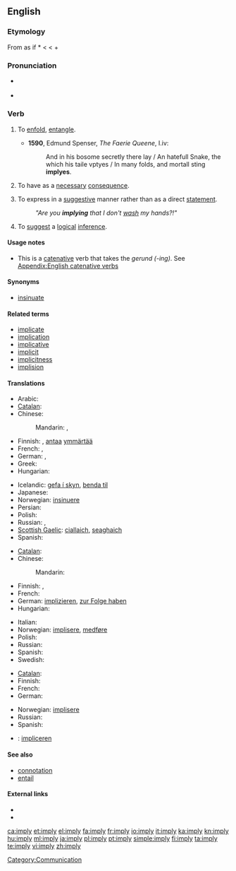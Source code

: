 ==English==

===Etymology===
From {{etyl|fro}} as if *{{term||emplier}} < {{etyl|la}} {{term|implicare||to infold, involve}} < {{term|in||in}} + {{term|plicare||to fold}}

===Pronunciation===
*{{a|UK}} {{IPA|/ɪmˈplʌɪ/}}
* {{audio|en-us-imply.ogg|Audio (US)}}
*: {{rhymes|aɪ}}

===Verb===
{{en-verb|impl|i|ed}}

# {{obsolete}} To [[enfold]], [[entangle]].
#*'''1590''', Edmund Spenser, ''The Faerie Queene'', I.iv:
#*:And in his bosome secretly there lay / An hatefull Snake, the which his taile vptyes / In many folds, and mortall sting '''implyes'''.
# {{transitive}} To have as a [[necessary]] [[consequence]].
# {{transitive}} To express in a [[suggestive]] manner rather than as a direct [[statement]].
#: ''"Are you '''implying''' that I don't [[wash]] my hands?!"''
# {{transitive}} To [[suggest]] a [[logical]] [[inference]].

====Usage notes====
* This is a [[catenative]] verb that takes the ''gerund (-ing)''. See [[Appendix:English catenative verbs]]

====Synonyms====
* [[insinuate]]

====Related terms====
* [[implicate]]
* [[implication]]
* [[implicative]]
* [[implicit]]
* [[implicitness]]
* [[implision]]

====Translations====
{{trans-top|express suggestively}}
* Arabic: {{t|ar|انطوى|tr=inTawa}}
* [[Catalan]]: {{t+|ca|insinuar}}
* Chinese:
*: Mandarin: {{t|zh|暗示|tr=ànshì|sc=Hani}},  {{t|zh|暗指|tr=ànzhǐ|sc=Hani}}
* Finnish: {{t|fi|vihjata}}, [[antaa]] [[ymmärtää]]
* French: {{t+|fr|insinuer}}, {{t+|fr|sous-entendre}}
* German: {{t+|de|bedeuten}}, {{t+|de|implizieren}}
* Greek: {{t+|el|υπονοώ|tr=yponoo}}
* Hungarian: {{t|hu|sugall}}
{{trans-mid}}
* Icelandic: [[gefa í skyn]], [[benda til]]
* Japanese: {{t+|ja|ほのめかす|tr=honomekasu}}
* Norwegian: [[insinuere]]
* Persian: {{t|fa|به طور ضمنی اشاره کردن|xs=Persian}}
* Polish: {{t|pl|sugerować}}
* Russian: {{t|ru|намекать|tr=namekát'}} {{impf}}, {{t|ru|намекнуть|tr=nameknút'}} {{pf}}
* [[Scottish Gaelic]]: [[ciallaich]], [[seaghaich]]
* Spanish: {{t-|es|insinuar}}
{{trans-bottom}}

{{trans-top|have as a consequence}}
* [[Catalan]]: {{t+|ca|implicar}}
* Chinese:
*: Mandarin: {{t|zh|意味着|tr=yìwèizhe|sc=Hani}}
* Finnish: {{t+|fi|merkitä}}, {{t+|fi|edellyttää}}
* French: {{t+|fr|impliquer}}
* German: [[implizieren]], [[zur Folge haben]]
* Hungarian: {{t|hu|maga után von}}
{{trans-mid}}
* Italian: {{t+|it|implicare}}
* Norwegian: [[implisere]], [[medføre]]
* Polish: {{t|pl|pociągać (za sobą)}}
* Russian: {{t|ru|предполагать|tr=predpolagát'}} {{impf}}
* Spanish: {{t-|es|implicar}}
* Swedish: {{t+|sv|implicera}}
{{trans-bottom}}

{{trans-top|suggest a logical inference}}
* [[Catalan]]: {{t+|ca|implicar}}
* Finnish: {{t-|fi|implikoida}}
* French: {{t+|fr|impliquer}}
* German: {{t+|de|implizieren}}
{{trans-mid}}
* Norwegian: [[implisere]]
* Russian: {{t|ru|подразумевать|tr=podrazumevát'}} {{impf}}
* Spanish: {{t-|es|implicar}}
{{trans-bottom}}

{{checktrans-top}}
* {{ttbc|Dutch}}: [[impliceren]]
{{checktrans-mid}}
{{checktrans-bottom}}

====See also====
* [[connotation]]
* [[entail]]

====External links====
* {{R:Webster 1913}}
* {{R:Century 1911}}

[[Category:Communication]]

[[ca:imply]]
[[et:imply]]
[[el:imply]]
[[fa:imply]]
[[fr:imply]]
[[io:imply]]
[[it:imply]]
[[ka:imply]]
[[kn:imply]]
[[hu:imply]]
[[ml:imply]]
[[ja:imply]]
[[pl:imply]]
[[pt:imply]]
[[simple:imply]]
[[fi:imply]]
[[ta:imply]]
[[te:imply]]
[[vi:imply]]
[[zh:imply]]